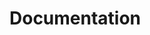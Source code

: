 <h1 className="text-center text-2xl md:text-3xl text-blue-900 mb-6">Documentation</h1>
<div className="grid grid-cols-1 sm:grid-cols-2 md:grid-cols-3 gap-6">
  <IndexCard
    className="text-blue-500"
    iconSrc="/graphics/icon-ssh.svg"
    title="Smallstep SSH"
    description="Smallstep SSH, seamless SSH access with zero key management. Product documentation."
    href="/docs/ssh"
  />
  <IndexCard
    className="text-blue-500"
    iconSrc="/graphics/icon-certificate-manager.svg"
    title="Certificate Manager"
    description="Smallstep Certificate Manager, your hosted certificate authority. Product documentation."
    href="/docs/certificate-manager/"
  />
  <IndexCard
    className="text-blue-500"
    iconSrc="/graphics/icon-registration-authority.svg"
    title="Registration Authorities"
    description="Smallstep Registration Authorities, extend your existing PKI. Product documentation."
    href="/docs/registration-authorities/"
  />
  <IndexCard
    className="text-blue-900"
    iconSrc="/graphics/icon-step-cli.svg"
    title="step CLI"
    description="Streamline PKI and crypto operations with our open source command line toolchain."
    href="/docs/step-cli/reference/"
  />
  <IndexCard
    className="text-blue-900"
    iconSrc="/graphics/icon-step-ca.svg"
    title="step-ca"
    description="Run your open source Certificate Authority (CA) and PKI. Issue certificates to everything."
    href="/docs/step-ca/"
  />
  <IndexCard
    className="text-blue-900"
    iconSrc="/graphics/icon-mutual-tls.svg"
    title="Mutual TLS"
    description="Instructions and code for connecting apps, systems, and workloads using mTLS."
    href="/docs/mtls/"
  />
  <IndexCard
    className="text-blue-900"
    iconSrc="/graphics/icon-tutorials.svg"
    title="Tutorials"
    description="Deploy the `step` toolchain across popular deployment scenarios. Learn by doing."
    href="/docs/tutorials/"
  />
</div>
